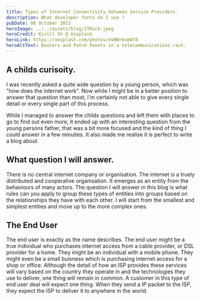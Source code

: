 ```yaml
---
title: Types of Internet Connectivity between Service Providers.
description: What developer fonts do I use ?
pubDate: 08 October 2023
heroImage: ../../assets/blog/ITRack.jpeg
heroCredit: Kirill Sh @ Unsplash
heroLink: https://unsplash.com/photos/eVWWr6nmDf8
heroAltText: Routers and Patch Panels in a telecommunications rack.
---
```



## A childs curisoity.

I was recently asked a quite wide question by a young person, which was "how does the internet work". Now while I might be in a better
position to answer that question than most, I'm certainly not able to give every single detail or every single part
of this process.

While I managed to answer the childs questions and left them with places to go to find out even more, it ended up with an interesting
question from the young persons father, that was a bit more focused and the kind of thing I could answer in a few minuites. It also
made me realise it is perfect to write a blog about.

## What question I will answer.

There is no central internet company or organisation. The internet is a truely distributed and cooperative organisation. It emerges
as an entity from the behaviours of many actors. The question I will answer in this blog is what rules can you apply to group
these types of entities into groups based on the relationships they have with each other. I will start from the smallest and
simplest entities and move up to the more complex ones.

## The End User

The end user is exactly as the name describes. The end user might be a true individual who purchases internet access from a 
cable provider, or DSL provider for a home. They might be an individual with a mobile phone. They might even be a small buisness
which is purchasing internet access for a shop or office. Although the detail of how an ISP provides these services will vary
based on the country they operate in and the technologies they use to deliver, one thing will remain in common. A customer in
this type of end user deal will expect one thing. When they send a IP packet to the ISP, they expect the ISP to deliver it to
anywhere in the world.
